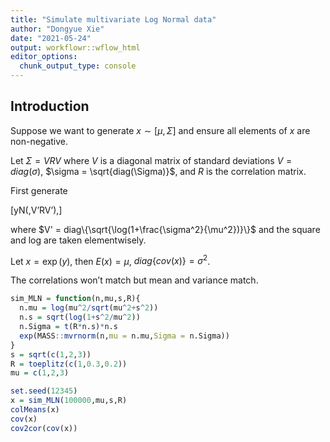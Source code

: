 ```yaml
---
title: "Simulate multivariate Log Normal data"
author: "Dongyue Xie"
date: "2021-05-24"
output: workflowr::wflow_html
editor_options:
  chunk_output_type: console
---
```


## Introduction

Suppose we want to generate $x\sim [\mu,\Sigma]$ and ensure all elements of $x$ are non-negative. 

Let $\Sigma = VRV$ where $V$ is a diagonal matrix of standard deviations $V = diag(\sigma)$, $\sigma = \sqrt{diag(\Sigma)}$,  and $R$ is the correlation matrix.

First generate 

\[y\sim N(\log\frac{\mu^2}{\sqrt{\mu^2+\sigma^2}},V'RV'),\]

where $V' = diag\{\sqrt{\log(1+\frac{\sigma^2}{\mu^2})}\}$ and the square and log are taken elementwisely.

Let $x = \exp(y)$, then $E(x) = \mu$, $diag\{cov(x)\} = \sigma^2$.

The correlations won't match but mean and variance match.

```r
sim_MLN = function(n,mu,s,R){
  n.mu = log(mu^2/sqrt(mu^2+s^2))
  n.s = sqrt(log(1+s^2/mu^2))
  n.Sigma = t(R*n.s)*n.s
  exp(MASS::mvrnorm(n,mu = n.mu,Sigma = n.Sigma))
}
s = sqrt(c(1,2,3))
R = toeplitz(c(1,0.3,0.2))
mu = c(1,2,3)

set.seed(12345)
x = sim_MLN(100000,mu,s,R)
colMeans(x)
cov(x)
cov2cor(cov(x))
```

